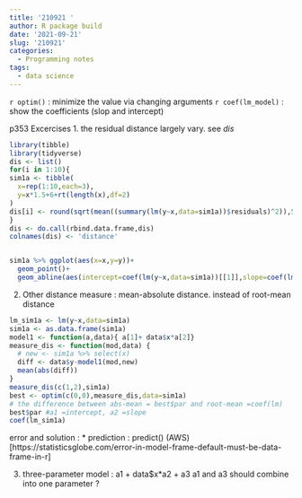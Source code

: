 ```yaml
---
title: '210921 '
author: R package build
date: '2021-09-21'
slug: '210921'
categories:
  - Programming notes
tags:
  - data science
---
```


`r optim()` : minimize the value via changing arguments
`r coef(lm_model) ` : show the coefficients (slop and intercept)


p353 Excercises
1. the residual distance largely vary.
see *dis*
```r
library(tibble)
library(tidyverse)
dis <- list()
for(i in 1:10){
sim1a <- tibble(
  x=rep(1:10,each=3),
  y=x*1.5+6+rt(length(x),df=2)
)
dis[i] <- round(sqrt(mean((summary(lm(y~x,data=sim1a))$residuals)^2)),5)
}
dis <- do.call(rbind.data.frame,dis)
colnames(dis) <- 'distance'


sim1a %>% ggplot(aes(x=x,y=y))+
  geom_point()+
  geom_abline(aes(intercept=coef(lm(y~x,data=sim1a))[[1]],slope=coef(lm(y~x,data=sim1a))[[2]]))

```

2. Other distance measure : mean-absolute distance.
 instead of root-mean distance
```r
lm_sim1a <- lm(y~x,data=sim1a)
sim1a <- as.data.frame(sim1a)
model1 <- function(a,data){ a[1]+ data$x*a[2]}
measure_dis <- function(mod,data) {
  # new <- sim1a %>% select(x)
  diff <- data$y-model1(mod,new)
  mean(abs(diff))
}
measure_dis(c(1,2),sim1a)
best <- optim(c(0,0),measure_dis,data=sim1a)
# the difference between abs-mean = best$par and root-mean =coef(lm)
best$par #a1 =intercept, a2 =slope
coef(lm_sim1a)
```
error and solution : 
* prediction : predict() 
(AWS)[https://statisticsglobe.com/error-in-model-frame-default-must-be-data-frame-in-r]

3. three-parameter model : a1 + data$x*a2 + a3
a1 and a3 should combine into one parameter ? 






